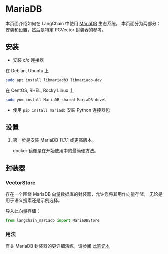 # MariaDB

本页面介绍如何在 LangChain 中使用 [MariaDB](https://github.com/mariadb/) 生态系统。
本页面分为两部分：安装和设置，然后是特定 PGVector 封装器的参考。

## 安装
- 安装 c/c 连接器

在 Debian, Ubuntu 上
```bash
sudo apt install libmariadb3 libmariadb-dev
```

在 CentOS, RHEL, Rocky Linux 上
```bash
sudo yum install MariaDB-shared MariaDB-devel
```

- 使用 `pip install mariadb` 安装 Python 连接器包


## 设置
1. 第一步是安装 MariaDB 11.7.1 或更高版本。

    docker 镜像是在开始使用中的最简便方法。

## 封装器

### VectorStore

存在一个围绕 MariaDB 向量数据库的封装器，允许您将其用作向量存储，
无论是用于语义搜索还是示例选择。

导入此向量存储：
```python
from langchain_mariadb import MariaDBStore
```

### 用法

有关 MariaDB 封装器的更详细演练，请参阅 [此笔记本](/docs/integrations/vectorstores/mariadb)
